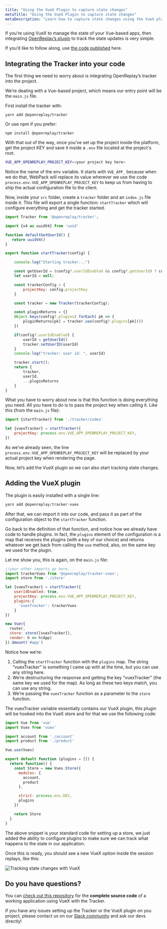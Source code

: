 ```yaml
---
title: "Using the VueX Plugin to capture state changes"
metaTitle: "Using the VueX Plugin to capture state changes"
metaDescription: "Learn how to capture state changes using the VueX plugin and visualize them in the session replays"
---
```

If you’re using VueX to manage the state of your Vue-based apps, then integrating [OpenReplay’s plugin](https://docs.openreplay.com/plugins/vuex) to track the state updates is very simple.

If you’d like to follow along, use [the code published](https://github.com/deleteman/openreplay-vuex-example) here.

## Integrating the Tracker into your code

The first thing we need to worry about is integrating OpenReplay’s tracker into the project.

We’re dealing with a Vue-based project, which means our entry point will be the `main.js` file.

First install the tracker with:

```tsx
yarn add @openreplay/tracker
```

Or use npm if you prefer:

```tsx
npm install @openreplay/tracker
```

With that out of the way, once you’ve set up the project inside the platform, get the project KEY and save it inside a `.env` file located at the project's root.

```bash
VUE_APP_OPENREPLAY_PROJECT_KEY=<your project key here>
```

Notice the name of the env variable. It starts with `VUE_APP_`  because when we do that, WebPack will replace its value wherever we use the code `process.env.VUE_APP_OPENREPLAY_PROJECT_KEY` to keep us from having to ship the actual configuration file to the client.

Now, inside your `src` folder, create a `tracker` folder and an `index.js` file inside it. This file will export a single function: `startTracker`  which will configure everything and get the tracker started.

```jsx
import Tracker from '@openreplay/tracker';

import {v4 as uuidV4} from 'uuid'

function defaultGetUserId() {
   return uuidV4()
}

export function startTracker(config) {

    console.log("Starting tracker...")

    const getUserId = (config?.userIdEnabled && config?.getUserId) ? config.getUserId : defaultGetUserId
    let userId = null;

    const trackerConfig = {
        projectKey: config.projectKey
    }

    const tracker = new Tracker(trackerConfig);

    const pluginReturns = {}
    Object.keys(config?.plugins).forEach( pk => {
        pluginReturns[pk] = tracker.use(config?.plugins[pk]())
    })

    if(config?.userIdEnabled) {
        userId = getUserId()
        tracker.setUserID(userId)
    }
    console.log("tracker: user id: ", userId)

    tracker.start();
    return {
        tracker,
        userId,
        ...pluginReturns
    }
}
```

What you have to worry about now is that this function is doing everything you need. All you have to do is to pass the project key when calling it. Like this (from the `main.js` file):

```jsx
import {startTracker} from './tracker/index'

let {vuexTracker} = startTracker({
    projectKey: process.env.VUE_APP_OPENREPLAY_PROJECT_KEY,
})
```

As we’ve already seen, the line `process.env.VUE_APP_OPENREPLAY_PROJECT_KEY` will be replaced by your actual project key when rendering the page.

Now, let’s add the VueX plugin so we can also start tracking state changes.

## Adding the VueX plugin

The plugin is easily installed with a single line:

```jsx
yarn add @openreplay/tracker-vuex
```

After that, we can import it into our code, and pass it as part of the configuration object to the `startTracker` function.

Go back to the definition of that function, and notice how we already have code to handle plugins. In fact, the `plugins` element of the configuration is a map that receives the plugins (with a key of our choice) and returns whatever we get back from calling the `use` method, also, on the same key we used for the plugin.

Let me show you, this is again, on the `main.js` file:

```jsx
//your other imports go here...
import trackerVuex from '@openreplay/tracker-vuex';
import store from './store'

let {vuexTracker} = startTracker({
    userIdEnabled: true,
    projectKey: process.env.VUE_APP_OPENREPLAY_PROJECT_KEY,
    plugins:{
      'vuexTracker': trackerVuex
    }
})

new Vue({
  router,
  store: store([vuexTracker]),
  render: h => h(App)
}).$mount('#app')
```

Notice how we’re:

1. Calling the `startTracker` function with the `plugins` map. The string “vuexTracker” is something I came up with at the time, but you can use any string here.
2. We’re destructuring the response and getting the key “vuexTracker” (the same key we used for the map). As long as these two keys match, you can use any string.
3. We’re passing the `vuexTracker` function as a parameter to the `store` function.

The vuexTracker variable essentially contains our VueX plugin, this plugin will be hooked into the VueX store and for that we use the following code:

```jsx
import Vue from 'vue'
import Vuex from 'vuex'

import account from './account'
import product from './product'

Vue.use(Vuex)

export default function (plugins = []) {
  return function() {
    const Store = new Vuex.Store({
      modules: {
        account,
        product
      },

      strict: process.env.DEV,
      plugins
    })

    return Store
  }
}
```

The above snippet is your standard code for setting up a store, we just added the ability to configure plugins to make sure we can track what happens to the state in our application.

Once this is ready, you should see a new VueX option inside the session replays, like this:

![Tracking state changes with VueX](/images/vuex-ss.png)

## Do you have questions?

You can [check out this repository](https://github.com/deleteman/openreplay-vuex-example) for the **complete source code** of a working application using VueX with the Tracker.

If you have any issues setting up the Tracker or the VueX plugin on you project, please contact us on our [Slack community](https://slack.openreplay.com/) and ask our devs directly!
